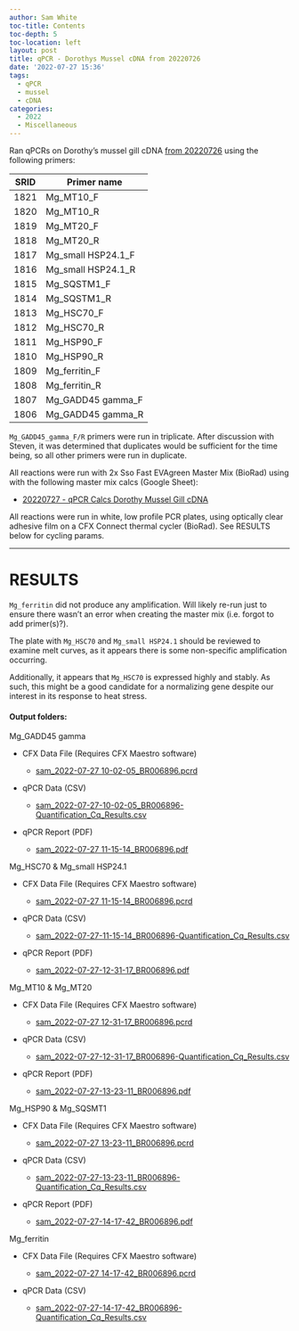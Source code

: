 ```yaml
---
author: Sam White
toc-title: Contents
toc-depth: 5
toc-location: left
layout: post
title: qPCR - Dorothys Mussel cDNA from 20220726
date: '2022-07-27 15:36'
tags: 
  - qPCR
  - mussel
  - cDNA
categories: 
  - 2022
  - Miscellaneous
---
```

Ran qPCRs on Dorothy's mussel gill cDNA [from 20220726](https://robertslab.github.io/sams-notebook/posts/2022/2022-07-26-RNA-Isolation-and-Quantification---Dorothy-Mussel-Gill-Samples/) using the following primers:

| SRID | Primer name        |
|------|--------------------|
| 1821 | Mg_MT10_F          |
| 1820 | Mg_MT10_R          |
| 1819 | Mg_MT20_F          |
| 1818 | Mg_MT20_R          |
| 1817 | Mg_small HSP24.1_F |
| 1816 | Mg_small HSP24.1_R |
| 1815 | Mg_SQSTM1_F        |
| 1814 | Mg_SQSTM1_R        |
| 1813 | Mg_HSC70_F         |
| 1812 | Mg_HSC70_R         |
| 1811 | Mg_HSP90_F         |
| 1810 | Mg_HSP90_R         |
| 1809 | Mg_ferritin_F      |
| 1808 | Mg_ferritin_R      |
| 1807 | Mg_GADD45 gamma_F  |
| 1806 | Mg_GADD45 gamma_R  |

`Mg_GADD45_gamma_F/R` primers were run in triplicate. After discussion with Steven, it was determined that duplicates would be sufficient for the time being, so all other primers were run in duplicate.

All reactions were run with 2x Sso Fast EVAgreen Master Mix (BioRad) using with the following master mix calcs (Google Sheet):

- [20220727 - qPCR Calcs Dorothy Mussel Gill cDNA](https://docs.google.com/spreadsheets/d/1tF5WOptVVdNRjEhjoS5WA6jcSIMiNNmDf9jsBcncUKI/edit?usp=sharing)

All reactions were run in white, low profile PCR plates, using optically clear adhesive film on a CFX Connect thermal cycler (BioRad). See RESULTS below for cycling params.

---

# RESULTS

`Mg_ferritin` did not produce any amplification. Will likely re-run just to ensure there wasn't an error when creating the master mix (i.e. forgot to add primer(s)?).

The plate with `Mg_HSC70` and `Mg_small HSP24.1` should be reviewed to examine melt curves, as it appears there is some non-specific amplification occurring.

Additionally, it appears that `Mg_HSC70` is expressed highly and stably. As such, this might be a good candidate for a normalizing gene despite our interest in its response to heat stress.



#### Output folders:

Mg_GADD45 gamma

  - CFX Data File (Requires CFX Maestro software)
  
    - [sam_2022-07-27 10-02-05_BR006896.pcrd](https://owl.fish.washington.edu/scaphapoda/qPCR_data/cfx_connect_data//sam_2022-07-27%2010-02-05_BR006896.pcrd)

  - qPCR Data (CSV)

    - [sam_2022-07-27-10-02-05_BR006896-Quantification_Cq_Results.csv](https://owl.fish.washington.edu/Athaliana/qPCR_data/sam_2022-07-27-10-02-05_BR006896-Quantification_Cq_Results.csv)

  - qPCR Report (PDF)

    - [sam_2022-07-27 11-15-14_BR006896.pdf](https://owl.fish.washington.edu/Athaliana/qPCR_data/qPCR_reports/sam_2022-07-27%2011-15-14_BR006896.pdf)

  Mg_HSC70 & Mg_small HSP24.1
  
  - CFX Data File (Requires CFX Maestro software)
  
    - [sam_2022-07-27 11-15-14_BR006896.pcrd](https://owl.fish.washington.edu/scaphapoda/qPCR_data/cfx_connect_data//sam_2022-07-27%2011-15-14_BR006896.pcrd)

  - qPCR Data (CSV)

    - [sam_2022-07-27-11-15-14_BR006896-Quantification_Cq_Results.csv](https://owl.fish.washington.edu/Athaliana/qPCR_data/sam_2022-07-27-11-15-14_BR006896-Quantification_Cq_Results.csv)

  - qPCR Report (PDF)

    - [sam_2022-07-27-12-31-17_BR006896.pdf](https://owl.fish.washington.edu/Athaliana/qPCR_data/qPCR_reports/sam_2022-07-27-12-31-17_BR006896.pdf)

  Mg_MT10 & Mg_MT20
  
  - CFX Data File (Requires CFX Maestro software)
  
    - [sam_2022-07-27 12-31-17_BR006896.pcrd](https://owl.fish.washington.edu/scaphapoda/qPCR_data/cfx_connect_data//sam_2022-07-27%2012-31-17_BR006896.pcrd)

  - qPCR Data (CSV)

    - [sam_2022-07-27-12-31-17_BR006896-Quantification_Cq_Results.csv](https://owl.fish.washington.edu/Athaliana/qPCR_data/sam_2022-07-27-12-31-17_BR006896-Quantification_Cq_Results.csv)

  - qPCR Report (PDF)

    - [sam_2022-07-27-13-23-11_BR006896.pdf](https://owl.fish.washington.edu/Athaliana/qPCR_data/qPCR_reports/sam_2022-07-27-13-23-11_BR006896.pdf)

Mg_HSP90 & Mg_SQSMT1
  
  - CFX Data File (Requires CFX Maestro software)
  
    - [sam_2022-07-27 13-23-11_BR006896.pcrd](https://owl.fish.washington.edu/scaphapoda/qPCR_data/cfx_connect_data//sam_2022-07-27%2013-23-11_BR006896.pcrd)

  - qPCR Data (CSV)

    - [sam_2022-07-27-13-23-11_BR006896-Quantification_Cq_Results.csv](https://owl.fish.washington.edu/Athaliana/qPCR_data/sam_2022-07-27-13-23-11_BR006896-Quantification_Cq_Results.csv)

  - qPCR Report (PDF)

    - [sam_2022-07-27-14-17-42_BR006896.pdf](https://owl.fish.washington.edu/Athaliana/qPCR_data/qPCR_reports/sam_2022-07-27-14-17-42_BR006896.pdf)

Mg_ferritin
  
  - CFX Data File (Requires CFX Maestro software)
  
    - [sam_2022-07-27 14-17-42_BR006896.pcrd](https://owl.fish.washington.edu/scaphapoda/qPCR_data/cfx_connect_data//sam_2022-07-27%2014-17-42_BR006896.pcrd)

  - qPCR Data (CSV)

    - [sam_2022-07-27-14-17-42_BR006896-Quantification_Cq_Results.csv](https://owl.fish.washington.edu/Athaliana/qPCR_data/sam_2022-07-27-14-17-42_BR006896-Quantification_Cq_Results.csv)

